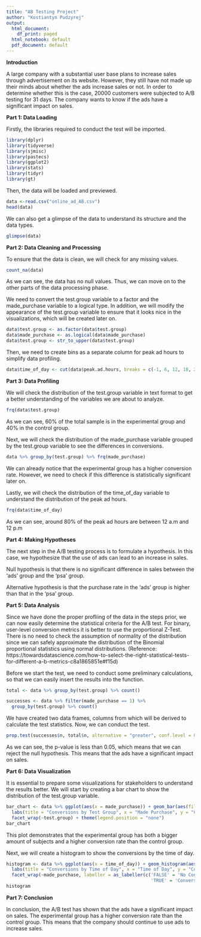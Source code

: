 ---
title: "AB Testing Project"
author: "Kostiantyn Pudzyrej"
output:
  html_document:
    df_print: paged
  html_notebook: default
  pdf_document: default
---

**Introduction**

A large company with a substantial user base plans to increase sales through advertisement on its website. However, they still have not made up their minds about whether the ads increase sales or not. In order to determine whether this is the case, 20000 customers were subjected to A/B testing for 31 days. The company wants to know if the ads have a significant impact on sales.

**Part 1: Data Loading**

Firstly, the libraries required to conduct the test will be imported.

```{r}
library(dplyr)
library(tidyverse)
library(sjmisc)
library(pastecs)
library(ggplot2)
library(stats)
library(tidyr)
library(gt)
```

Then, the data will be loaded and previewed.

```{r}
data <-read.csv("online_ad_AB.csv")
head(data)
```
We can also get a glimpse of the data to understand its structure and the data types.

```{r}
glimpse(data)
```
**Part 2: Data Cleaning and Processing**

To ensure that the data is clean, we will check for any missing values.

```{r}
count_na(data)
```
As we can see, the data has no null values. Thus, we can move on to the other parts of the data processing phase.

We need to convert the test.group variable to a factor and the made_purchase variable to a logical type. In addition, we will modify the appearance of the test.group variable to ensure that it looks nice in the visualizations, which will be created later on.

```{r}
data$test.group <- as.factor(data$test.group)
data$made_purchase <- as.logical(data$made_purchase)
data$test.group <- str_to_upper(data$test.group)
```

Then, we need to create bins as a separate column for peak ad hours to simplify data profiling.

```{r}
data$time_of_day <- cut(data$peak.ad.hours, breaks = c(-1, 6, 12, 18, 24), labels = c("0-6", "6-12", "12-18", "18-24"))
```

**Part 3: Data Profiling**

We will check the distribution of the test.group variable in text format to get a better understanding of the variables we are about to analyze.

```{r}
frq(data$test.group)
```
As we can see, 60% of the total sample is in the experimental group and 40% in the control group. 

Next, we will check the distribution of the made_purchase variable grouped by the test.group variable to see the differences in conversions.

```{r}
data %>% group_by(test.group) %>% frq(made_purchase)
```

We can already notice that the experimental group has a higher conversion rate. However, we need to check if this difference is statistically significant later on.

Lastly, we will check the distribution of the time_of_day variable to understand the distribution of the peak ad hours.

```{r}
frq(data$time_of_day)
```
As we can see, around 80% of the peak ad hours are between 12 a.m and 12 p.m

**Part 4: Making Hypotheses**

The next step in the A/B testing process is to formulate a hypothesis. In this case, we hypothesize that the use of ads can lead to an increase in sales.

Null hypothesis is that there is no significant difference in sales between the 'ads' group and the 'psa' group.

Alternative hypothesis is that the purchase rate in the 'ads' group is higher than that in the 'psa' group.

**Part 5: Data Analysis**

Since we have done the proper profliing of the data in the steps prior, we can now easily determine the statistical criteria for the A/B test. For binary, user-level conversion metrics it is better to use the proportional Z-Test. There is no need to check the assumption of normality of the distribution since we can safely approximate the distribution of the Binomial proportional statistics using normal distributions.
(Reference: https://towardsdatascience.com/how-to-select-the-right-statistical-tests-for-different-a-b-metrics-c8a1865851e#f15d)

Before we start the test, we need to conduct some preliminary calculations, so that we can easily insert the results into the function.

```{r}
total <- data %>% group_by(test.group) %>% count()

successes <- data %>% filter(made_purchase == 1) %>% 
  group_by(test.group) %>% count()
```

We have created two data frames, columns from which will be derived to calculate the test statistics. Now, we can conduct the test.

```{r}
prop.test(successes$n, total$n, alternative = "greater", conf.level = 0.95)
```
As we can see, the p-value is less than 0.05, which means that we can reject the null hypothesis. This means that the ads have a significant impact on sales.

**Part 6: Data Visualization**

It is essential to prepare some visualizations for stakeholders to understand the results better. We will start by creating a bar chart to show the distribution of the test.group variable.

```{r}
bar_chart <- data %>% ggplot(aes(x = made_purchase)) + geom_bar(aes(fill = made_purchase), position = 'dodge') + 
  labs(title = "Conversions by Test Group", x = "Made Purchase", y = "Count") + scale_x_discrete(breaks = c(FALSE,TRUE),                                                                   labels = c('No Coversion', 'Coversion')) +
  facet_wrap(~test.group) + theme(legend.position = "none")
bar_chart
```

This plot demonstrates that the experimental group has both a bigger amount of subjects and a higher conversion rate than the control group.

Next, we will create a histogram to show the conversions by the time of day.

```{r}
histogram <- data %>% ggplot(aes(x = time_of_day)) + geom_histogram(aes(fill = made_purchase), stat = 'count') + 
  labs(title = "Conversions by Time of Day", x = "Time of Day", y = "Count") +
  facet_wrap(~made_purchase, labeller = as_labeller(c('FALSE' = 'No Conversion',
                                                      'TRUE' = 'Conversion'))) + theme(legend.position = "none")
histogram
```

**Part 7: Conclusion**

In conclusion, the A/B test has shown that the ads have a significant impact on sales. The experimental group has a higher conversion rate than the control group. This means that the company should continue to use ads to increase sales.

